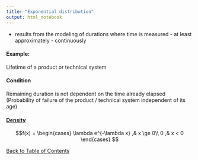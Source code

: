 ```yaml
---
title: "Exponential distribution"
output: html_notebook
---
```


- results from the modeling of durations where time is measured - at least approximately - continuously

#### Example:
Lifetime of a product or technical system

#### Condition
Remaining duration is not dependent on the time already elapsed (Probability of failure of the product / technical system independent of its age)

#### [Density](./density)

$$f(x) = \begin{cases}
\lambda e^{-\lambda x} ,& x \ge 0\\
0  ,& x < 0
\end{cases} $$

[Back to Table of Contents](../)